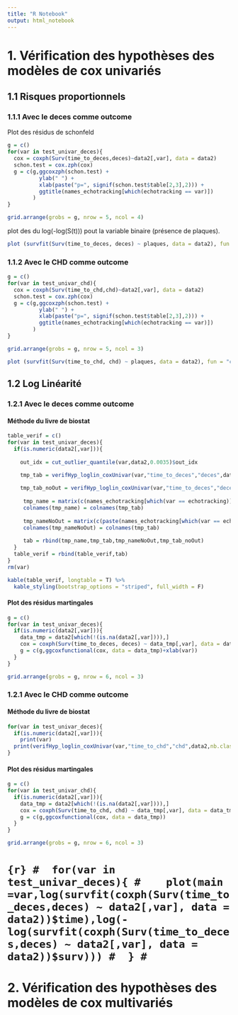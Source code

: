 ```yaml
---
title: "R Notebook"
output: html_notebook
---
```


# 1. Vérification des hypothèses des modèles de cox univariés

## 1.1 Risques proportionnels 

### 1.1.1 Avec le deces comme outcome

Plot des résidus de schonfeld 
```r
g = c()
for(var in test_univar_deces){
  cox = coxph(Surv(time_to_deces,deces)~data2[,var], data = data2)
  schon.test = cox.zph(cox)
  g = c(g,ggcoxzph(schon.test) + 
          ylab(" ") + 
          xlab(paste("p=", signif(schon.test$table[2,3],2))) +
          ggtitle(names_echotracking[which(echotracking == var)])
        )
}
```

```r
grid.arrange(grobs = g, nrow = 5, ncol = 4)
```

plot des du log(-log(S(t))) pout la variable binaire (présence de plaques).

```r
plot (survfit(Surv(time_to_deces, deces) ~ plaques, data = data2), fun = "cloglog")
```

### 1.1.2 Avec le CHD comme outcome


```r
g = c()
for(var in test_univar_chd){
  cox = coxph(Surv(time_to_chd,chd)~data2[,var], data = data2)
  schon.test = cox.zph(cox)
  g = c(g,ggcoxzph(schon.test) + 
          ylab(" ") + 
          xlab(paste("p=", signif(schon.test$table[2,3],2))) +
          ggtitle(names_echotracking[which(echotracking == var)]) 
        )
}
```

```r
grid.arrange(grobs = g, nrow = 5, ncol = 3)
```


```r
plot (survfit(Surv(time_to_chd, chd) ~ plaques, data = data2), fun = "cloglog")
```
## 1.2 Log Linéarité

### 1.2.1 Avec le deces comme outcome

#### Méthode du livre de biostat
```r
table_verif = c()
for(var in test_univar_deces){
  if(is.numeric(data2[,var])){
    
    out_idx = cut_outlier_quantile(var,data2,0.0035)$out_idx

    tmp_tab = verifHyp_loglin_coxUnivar(var,"time_to_deces","deces",data2,nb.class = 6)
    
    tmp_tab_noOut = verifHyp_loglin_coxUnivar(var,"time_to_deces","deces",data2[-out_idx,],nb.class = 6)
    
     tmp_name = matrix(c(names_echotracking[which(var == echotracking)],rep(" ",5)), ncol = 6)
     colnames(tmp_name) = colnames(tmp_tab)
     
     tmp_nameNoOut = matrix(c(paste(names_echotracking[which(var == echotracking)],"NO OUTLIERS"),rep(" ",5)), ncol = 6)
     colnames(tmp_nameNoOut) = colnames(tmp_tab)
     
     tab = rbind(tmp_name,tmp_tab,tmp_nameNoOut,tmp_tab_noOut)
  }
  table_verif = rbind(table_verif,tab)
}
rm(var)
```


```r
kable(table_verif, longtable = T) %>% 
  kable_styling(bootstrap_options = "striped", full_width = F)
```

#### Plot des résidus martingales

```r
g = c()
for(var in test_univar_deces){
  if(is.numeric(data2[,var])){
    data_tmp = data2[which(!(is.na(data2[,var]))),]
    cox = coxph(Surv(time_to_deces, deces) ~ data_tmp[,var], data = data_tmp)
    g = c(g,ggcoxfunctional(cox, data = data_tmp)+xlab(var))
  }
}
```
```r
grid.arrange(grobs = g, nrow = 6, ncol = 3)
```


### 1.2.1 Avec le CHD comme outcome

#### Méthode du livre de biostat
```r
for(var in test_univar_deces){
  if(is.numeric(data2[,var])){
    print(var)
  print(verifHyp_loglin_coxUnivar(var,"time_to_chd","chd",data2,nb.class = 10))}
}
```


#### Plot des résidus martingales

```r
g = c()
for(var in test_univar_chd){
  if(is.numeric(data2[,var])){
    data_tmp = data2[which(!(is.na(data2[,var]))),]
    cox = coxph(Surv(time_to_chd, chd) ~ data_tmp[,var], data = data_tmp)
    g = c(g,ggcoxfunctional(cox, data = data_tmp))
  }
}
```
```r
grid.arrange(grobs = g, nrow = 6, ncol = 3)
```


# ```{r}
#  for(var in test_univar_deces){
#    plot(main =var,log(survfit(coxph(Surv(time_to_deces,deces) ~ data2[,var], data = data2))$time),log(-log(survfit(coxph(Surv(time_to_deces,deces) ~ data2[,var], data = data2))$surv)))
#  }
# ```


# 2. Vérification des hypothèses des modèles de cox multivariés
